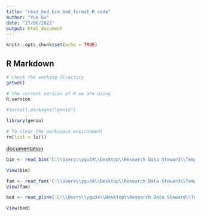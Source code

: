 ```yaml
---
title: "read_bed_bim_bed_format_R_code"
author: "Yue Gu"
date: "27/06/2022"
output: html_document
---
```


```r
knitr::opts_chunk$set(echo = TRUE)
```

## R Markdown


```r
# check the working directory
getwd()
```

```r
# the current version of R we are using 
R.version
```

```r
#install.packages("genio")
```

```r
library(genio)
```

```r
# To clear the workspace environment
rm(list = ls())
```

[documentation](https://search.r-project.org/CRAN/refmans/genio/html/read_plink.html)

```r
bim <- read_bim('C:\\Users\\ygu34\\Desktop\\Research Data Steward\\Temporary_datashare\\Sanchez_Molano_Enrique\\Lop_genotypes')

View(bim)
```

```r
fam <- read_fam('C:\\Users\\ygu34\\Desktop\\Research Data Steward\\Temporary_datashare\\Sanchez_Molano_Enrique\\Lop_genotypes.fam')
View(fam)
```

```r
bed <- read_plink('C:\\Users\\ygu34\\Desktop\\Research Data Steward\\Temporary_datashare\\Sanchez_Molano_Enrique\\Lop_genotypes.bed')

View(bed)
```

